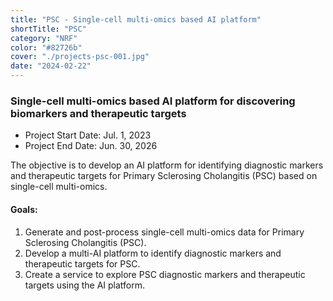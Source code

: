 ```yaml
---
title: "PSC - Single-cell multi-omics based AI platform"
shortTitle: "PSC"
category: "NRF"
color: "#82726b"
cover: "./projects-psc-001.jpg"
date: "2024-02-22"
---
```


### Single-cell multi-omics based AI platform for discovering biomarkers and therapeutic targets

- Project Start Date: Jul. 1, 2023
- Project End Date: Jun. 30, 2026

The objective is to develop an AI platform for identifying diagnostic markers and therapeutic targets for Primary Sclerosing Cholangitis (PSC) based on single-cell multi-omics.

#### Goals:
1. Generate and post-process single-cell multi-omics data for Primary Sclerosing Cholangitis (PSC).
2. Develop a multi-AI platform to identify diagnostic markers and therapeutic targets for PSC.
3. Create a service to explore PSC diagnostic markers and therapeutic targets using the AI platform.